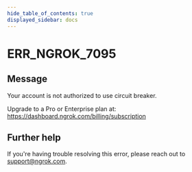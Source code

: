 ```yaml
---
hide_table_of_contents: true
displayed_sidebar: docs
---
```



# ERR_NGROK_7095

## Message

Your account is not authorized to use circuit breaker.

Upgrade to a Pro or Enterprise plan at: https://dashboard.ngrok.com/billing/subscription

<ErrorDetails error="err_ngrok_7095" />

## Further help

If you're having trouble resolving this error, please reach out to [support@ngrok.com](mailto:support@ngrok.com?subject=Help%20with%20ERR_NGROK_7095).
